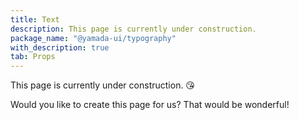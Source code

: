 ```yaml
---
title: Text
description: This page is currently under construction.
package_name: "@yamada-ui/typography"
with_description: true
tab: Props
---
```


This page is currently under construction. 😘

Would you like to create this page for us? That would be wonderful!
